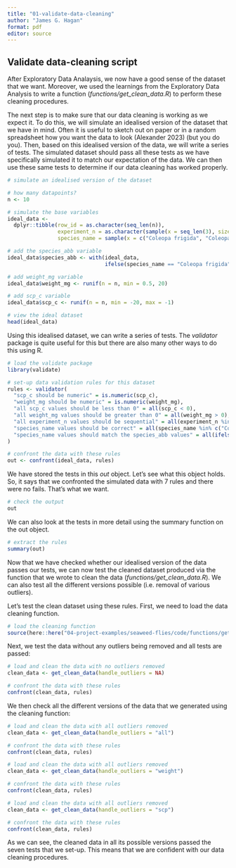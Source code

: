 ```yaml
---
title: "01-validate-data-cleaning"
author: "James G. Hagan"
format: pdf
editor: source
---
```


## Validate data-cleaning script

After Exploratory Data Analaysis, we now have a good sense of the dataset that we want. Moreover, we used the learnings from the Exploratory Data Analysis to write a function (*functions/get_clean_data.R*) to perform these cleaning procedures.

The next step is to make sure that our data cleaning is working as we expect it. To do this, we will simulate an idealised version of the dataset that we have in mind. Often it is useful to sketch out on paper or in a random spreadsheet how you want the data to look (Alexander 2023) (but you do you). Then, based on this idealised version of the data, we will write a series of tests. The simulated dataset should pass all these tests as we have specifically simulated it to match our expectation of the data. We can then use these same tests to determine if our data cleaning has worked properly.

```r
# simulate an idealised version of the dataset

# how many datapoints?
n <- 10

# simulate the base variables
ideal_data <-
  dplyr::tibble(row_id = as.character(seq_len(n)),
                experiment_n = as.character(sample(x = seq_len(3), size = n, replace = TRUE)),
                species_name = sample(x = c("Coleopa frigida", "Coleopa pilipes"), size = n, replace = TRUE))

# add the species_abb variable
ideal_data$species_abb <- with(ideal_data,
                               ifelse(species_name == "Coleopa frigida", "F", "P"))

# add weight_mg variable
ideal_data$weight_mg <- runif(n = n, min = 0.5, 20)

# add scp_c variable
ideal_data$scp_c <- runif(n = n, min = -20, max = -1)

# view the ideal dataset
head(ideal_data)

``` 

Using this idealised dataset, we can write a series of tests. The *validator* package is quite useful for this but there are also many other ways to do this using R.

```r
# load the validate package
library(validate)

# set-up data validation rules for this dataset
rules <- validator(
  "scp_c should be numeric" = is.numeric(scp_c),
  "weight_mg should be numeric" = is.numeric(weight_mg),
  "all scp_c values should be less than 0" = all(scp_c < 0),
  "all weight_mg values should be greater than 0" = all(weight_mg > 0),
  "all experiment_n values should be sequential" = all(experiment_n %in% as.character(seq_len(length(unique(experiment_n))))),
  "species_name values should be correct" = all(species_name %in% c("Coleopa frigida", "Coleopa pilipes")),
  "species_name values should match the species_abb values" = all(ifelse(species_name == "Coleopa frigida", "F", "P") == species_abb)
)

# confront the data with these rules
out <- confront(ideal_data, rules)
```

We have stored the tests in this *out* object. Let's see what this object holds. So, it says that we confronted the simulated data with 7 rules and there were no fails. That's what we want.

```r
# check the output
out
```

We can also look at the tests in more detail using the summary function on the out object.

```r
# extract the rules
summary(out)
```

Now that we have checked whether our idealised version of the data passes our tests, we can now test the cleaned dataset produced via the function that we wrote to clean the data (*functions/get_clean_data.R*). We can also test all the different versions possible (i.e. removal of various outliers).

Let's test the clean dataset using these rules. First, we need to load the data cleaning function.

```r
# load the cleaning function
source(here::here("04-project-examples/seaweed-flies/code/functions/get_clean_data.R"))
```

Next, we test the data without any outliers being removed and all tests are passed:

```r
# load and clean the data with no outliers removed
clean_data <- get_clean_data(handle_outliers = NA)

# confront the data with these rules
confront(clean_data, rules)
```

We then check all the different versions of the data that we generated using the cleaning function:

```r
# load and clean the data with all outliers removed
clean_data <- get_clean_data(handle_outliers = "all")

# confront the data with these rules
confront(clean_data, rules)
```
```r
# load and clean the data with all outliers removed
clean_data <- get_clean_data(handle_outliers = "weight")

# confront the data with these rules
confront(clean_data, rules)
```
```r
# load and clean the data with all outliers removed
clean_data <- get_clean_data(handle_outliers = "scp")

# confront the data with these rules
confront(clean_data, rules)
```

As we can see, the cleaned data in all its possible versions passed the seven tests that we set-up. This means that we are confident with our data cleaning procedures.


